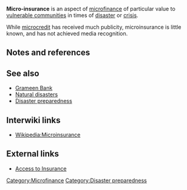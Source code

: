 '''Micro-insurance''' is an aspect of [[microfinance]] of particular value to [[vulnerable communities]] in times of [[disaster]] or [[crisis]]. 

While [[microcredit]] has received much publicity, microinsurance is little known, and has not achieved media recognition.

== Notes and references ==
{{reflist}}

== See also ==

* [[Grameen Bank]]
* [[Natural disasters]]
* [[Disaster preparedness]]

== Interwiki links ==

* [[Wikipedia:Microinsurance]]

== External links ==

* [http://www.access-to-insurance.org/ Access to Insurance] 

{{stub}}

[[Category:Microfinance]]
[[Category:Disaster preparedness]]